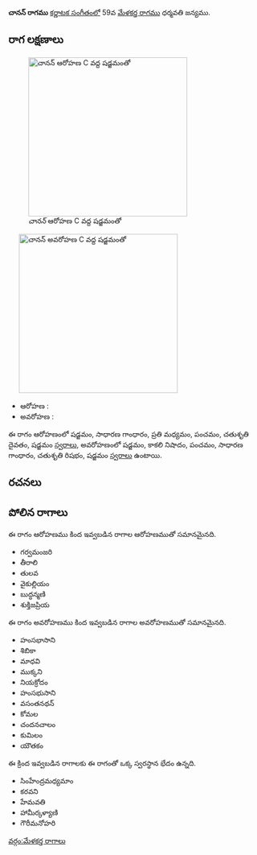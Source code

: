 {{Infobox ragam
	| name          	= చానన్
	| synonym	    	= 
	| mela          	= 
	| chakra        	= 
	| janaka        	= 
	| type          	= ఔదవ
	| arohanam      	= {{svaraC|S|G2|M2|P|D2|S'}} 
	| avarohanam    	= {{svaraC|S'|N3|P|G2|R2|S}}
	| jeeva         	=
	| chhaya        	=
	| nyasa         	=
	| vishesha      	= 
	| equivalent  		= 
}}
{{కర్ణాటక సంగీత రాగాలు}}
'''చానన్ రాగము''' [[కర్ణాటక సంగీతం]]లో 59వ [[మేళకర్త రాగము]] ధర్మవతి జన్యము. 


==రాగ లక్షణాలు==
[[Image:canan_ar_kb2wiki.png|thumb|right|316px|''చానన్'' ఆరోహణ C వద్ద షడ్జమంతో]]
	[[Image:canan_av_kb2wiki.png|thumb|right|316px|''చానన్'' అవరోహణ C వద్ద షడ్జమంతో]]

* ఆరోహణ : {{svaraC|S|G2|M2|P|D2|S'}} 
* అవరోహణ : {{svaraC|S'|N3|P|G2|R2|S}}

ఈ రాగం ఆరోహణంలో షడ్జమం, సాధారణ  గాంధారం, ప్రతి మధ్యమం, పంచమం, చతుశృతి దైవతం, షడ్జమం [[స్వరాలు]], అవరోహణంలో షడ్జమం, కాకలి  నిషాదం, పంచమం, సాధారణ  గాంధారం, చతుశృతి రిషభం, షడ్జమం [[స్వరాలు]] ఉంటాయి.

==రచనలు==



==పోలిన రాగాలు==
ఈ రాగం ఆరోహణము కింద ఇవ్వబడిన రాగాల ఆరోహణముతో సమానమైనది.
* గర్వమంజరి
* తీరాలి
* తులవ
*  వైకుల్లియం
* బుద్ధన్మణి
* శుక్తిజప్రియ

ఈ రాగం అవరోహణము కింద ఇవ్వబడిన రాగాల అవరోహణముతో సమానమైనది.
* హంసభాసాని
* శిబికా
* మాధవి
*  ముక్కని
* నియక్రోదం
* హంసభుసాని
*  వసంతనథన్
* కోమల
* చందనచాలం
*  కుమిలం
* యౌతకం

ఈ క్రింద ఇవ్వబడిన రాగాలకు ఈ రాగంతో ఒక్క స్వరస్థాన భేదం ఉన్నది.
* సింహేంద్రమధ్యమాం
* కరవని
* హేమవతి
*  హామీర్కళ్యాణి
* గౌరీమనోహరి



[[వర్గం:మేళకర్త రాగాలు]]